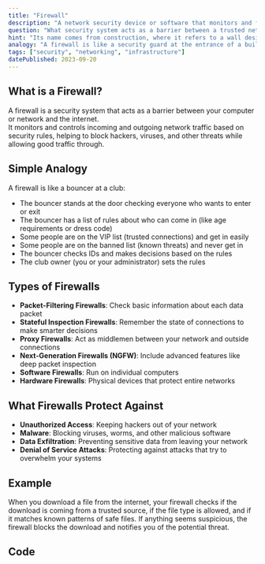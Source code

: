 ```yaml
---
title: "Firewall"
description: "A network security device or software that monitors and filters incoming and outgoing network traffic based on predetermined security rules."
question: "What security system acts as a barrier between a trusted network and an untrusted network to block unauthorized access?"
hint: "Its name comes from construction, where it refers to a wall designed to prevent fire from spreading."
analogy: "A firewall is like a security guard at the entrance of a building. The guard checks everyone's ID (data packets) coming in and going out. The guard has a list of who's allowed in and what they're allowed to bring (rules). Some visitors are always welcome, some are never allowed in, and some can enter only during specific hours or if they meet certain conditions. The guard stops suspicious people and contraband from entering, while letting authorized people and items pass through freely."
tags: ["security", "networking", "infrastructure"]
datePublished: 2023-09-20
---
```


## What is a Firewall?

A firewall is a security system that acts as a barrier between your computer or network and the internet. 
<br/>
It monitors and controls incoming and outgoing network traffic based on security rules, helping to block hackers, viruses, and other threats while allowing good traffic through.

## Simple Analogy

A firewall is like a bouncer at a club:

- The bouncer stands at the door checking everyone who wants to enter or exit
- The bouncer has a list of rules about who can come in (like age requirements or dress code)
- Some people are on the VIP list (trusted connections) and get in easily
- Some people are on the banned list (known threats) and never get in
- The bouncer checks IDs and makes decisions based on the rules
- The club owner (you or your administrator) sets the rules

## Types of Firewalls

- **Packet-Filtering Firewalls**: Check basic information about each data packet
- **Stateful Inspection Firewalls**: Remember the state of connections to make smarter decisions
- **Proxy Firewalls**: Act as middlemen between your network and outside connections
- **Next-Generation Firewalls (NGFW)**: Include advanced features like deep packet inspection
- **Software Firewalls**: Run on individual computers
- **Hardware Firewalls**: Physical devices that protect entire networks

## What Firewalls Protect Against

- **Unauthorized Access**: Keeping hackers out of your network
- **Malware**: Blocking viruses, worms, and other malicious software
- **Data Exfiltration**: Preventing sensitive data from leaving your network
- **Denial of Service Attacks**: Protecting against attacks that try to overwhelm your systems

## Example

When you download a file from the internet, your firewall checks if the download is coming from a trusted source, if the file type is allowed, and if it matches known patterns of safe files. If anything seems suspicious, the firewall blocks the download and notifies you of the potential threat.

## Code

```bash
